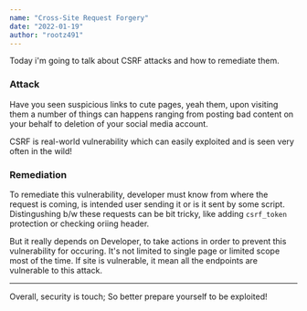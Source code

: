 ```yaml
---
name: "Cross-Site Request Forgery"
date: "2022-01-19"
author: "rootz491"
---
```


Today i'm going to talk about  CSRF attacks and how to remediate them.

### Attack

Have you seen suspicious links to cute pages, yeah them, upon visiting them a number of things can happens ranging from posting bad content on your behalf to deletion of your social media account.

CSRF is real-world vulnerability which can easily exploited and is seen very often in the wild!


### Remediation

To remediate this vulnerability, developer must know from where the request is coming, is intended user sending it or is it sent by some script.
Distingushing b/w these requests can be bit tricky, like adding `csrf_token` protection or checking oriing header.

But it really depends on Developer, to take actions in order to prevent this vulnerability for occuring. It's not limited to single page or limited scope most of the time. If site is vulnerable, it mean all the endpoints are vulnerable to this attack.

---

Overall, security is touch; So better prepare yourself to be exploited!